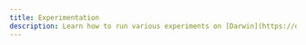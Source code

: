 ```yaml
---
title: Experimentation
description: Learn how to run various experiments on [Darwin](https://darwincloud.xyz), including Assay Integration and Protein Structure Prediction.
---
```


<Cards>
  <Card
    title="Protein Structure Prediction"
    href="/api-reference"
  />
  <Card
    title="Bulk RNA-Seq Analysis"
    href="https://www.nextflow.io"
  />
  <Card
    title="Biomedical Imaging Suite"
    href="https://snakemake.readthedocs.io/en/stable/"
  />
  <Card
    title="Biological Assay Integration"
    href="https://docs.python.org/3/"
  />
  <Card
    title="OpenCRISPR-1"
    href="https://docs.python.org/3/"
  />
</Cards>
